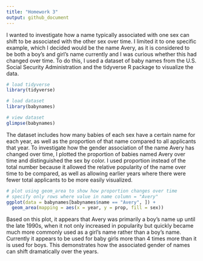 ```yaml
---
title: "Homework 3"
output: github_document
---
```


I wanted to investigate how a name typically associated with one sex can shift to be associated with the other sex over time. I limited it to one specific example, which I decided would be the name Avery, as it is considered to be both a boy's and girl's name currently and I was curious whether this had changed over time. To do this, I used a dataset of baby names from the U.S. Social Security Administration and the tidyverse R package to visualize the data.

```r
# load tidyverse
library(tidyverse)

# load dataset
library(babynames)
```

```r
# view dataset
glimpse(babynames)
```

The dataset includes how many babies of each sex have a certain name for each year, as well as the proportion of that name compared to all applicants that year. To investigate how the gender association of the name Avery has changed over time, I plotted the proportion of babies named Avery over time and distinguished the sex by color. I used proportion instead of the total number because it allowed the relative popularity of the name over time to be compared, as well as allowing earlier years where there were fewer total applicants to be more easily visualized.

```r
# plot using geom_area to show how proportion changes over time
# specify only rows where value in name column = "Avery"
ggplot(data = babynames[babynames$name == "Avery", ]) +
  geom_area(mapping = aes(x = year, y = prop, fill = sex))
```

Based on this plot, it appears that Avery was primarily a boy's name up until the late 1990s, when it not only increased in popularity but quickly became much more commonly used as a girl's name rather than a boy's name. Currently it appears to be used for baby girls more than 4 times more than it is used for boys. This demonstrates how the associated gender of names can shift dramatically over the years.
